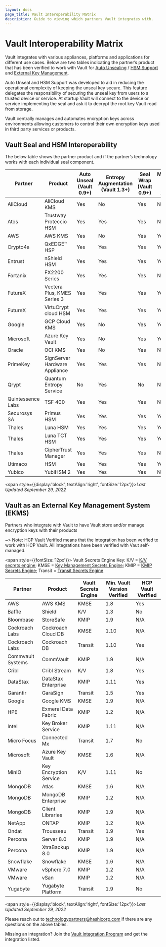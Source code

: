 ---
layout: docs
page_title: Vault Interoperability Matrix
description: Guide to viewing which partners Vault integrates with.
---

# Vault Interoperability Matrix

Vault integrates with various appliances, platforms and applications for different use cases. Below are two tables indicating the partner’s product that has been verified to work with Vault for [Auto Unsealing](/docs/concepts/seal#auto-unseal) / [HSM Support](/docs/enterprise/hsm) and [External Key Management](/use-cases/key-management).

Auto Unseal and HSM Support was developed to aid in reducing the operational complexity of keeping the unseal key secure. This feature delegates the responsibility of securing the unseal key from users to a trusted device or service. At startup Vault will connect to the device or service implementing the seal and ask it to decrypt the root key Vault read from storage.

Vault centrally manages and automates encryption keys across environments allowing customers to control their own encryption keys used in third party services or products.

## Vault Seal and HSM Interoperability

The below table shows the partner product and if the partner’s technology works with each individual seal component.

| Partner           | Product                                | Auto Unseal <br/> (Vault 0.9+)  | Entropy Augmentation <br/>(Vault 1.3+) | Seal Wrap  <br/>(Vault 0.9+)   | Managed Keys  <br/> (Vault 1.10+) | Min. Vault Version Verified |
| ----------------- | -------------------------------------- | ------------ | -------------------- | ------------ |-------------- | --------------------------- |
| AliCloud          | AliCloud KMS                           | Yes          | No                   | Yes          | No            | 0.11.2                      |
| Atos              | Trustway Proteccio HSM                 | Yes          | Yes                  | Yes          | No            | 1.9                         |
| AWS               | AWS KMS                                | Yes          | No                   | Yes          | Yes           | 0.9                         |
| Crypto4a          | QxEDGE™️ HSP                            | Yes          | Yes                  | Yes          | Yes           | 1.9                         |
| Entrust           | nShield HSM                            | Yes          | Yes                  | Yes          | Yes           | 1.3                         |
| Fortanix          | FX2200 Series                          | Yes          | Yes                  | Yes          | No            | 0.10                        |
| FutureX           | Vectera Plus, KMES Series 3            | Yes          | Yes                  | Yes          | Yes           | 1.5                         |
| FutureX           | VirtuCrypt cloud HSM                   | Yes          | Yes                  | Yes          | Yes           | 1.5                         |
| Google            | GCP Cloud KMS                          | Yes          | No                   | Yes          | Yes           | 0.9                         |
| Microsoft         | Azure Key Vault                        | Yes          | No                   | Yes          | Yes           | 0.10.2                      |
| Oracle            | OCI KMS                                | Yes          | No                   | Yes          | No            | 1.2.3                       |
| PrimeKey          | SignServer Hardware Appliance          | Yes          | Yes                  | Yes          | No            | 1.6                         |
| Qrypt             | Quantum Entropy Service                | No           | Yes                  | No           | No            | 1.11                        |
| Quintessence Labs | TSF  400                               | Yes          | Yes                  | Yes          | No            | 1.4                         |
| Securosys SA      | Primus HSM                             | Yes          | Yes                  | Yes          | Yes           | 1.7                         |
| Thales            | Luna HSM                               | Yes          | Yes                  | Yes          | Yes           | 1.4                         |
| Thales            | Luna TCT HSM                           | Yes          | Yes                  | Yes          | Yes           | 1.4                         |   
| Thales            | CipherTrust Manager                    | Yes          | Yes                  | Yes          | No            | 1.7                         |
| Utimaco           | HSM                                    | Yes          | Yes                  | Yes          | Yes           | 1.4                         |
| Yubico            | YubiHSM 2                              | Yes          | Yes                  | Yes          | No            | 1.5                         |
<span style={{display:'block', textAlign:'right', fontSize:'12px'}}><em>Last Updated September 29, 2022</em></span>

## Vault as an External Key Management System (EKMS)

Partners who integrate with Vault to have Vault store and/or manage encryption keys with their products

~> Note: HCP Vault Verified means that the integration has been verified to work with HCP Vault. All integrations have been verified with Vaut self-managed.

<span style={{fontSize:'12px'}}>
Vault Secrets Engine Key: K/V = <a href="/docs/secrets/kv">K/V secrets engine</a>; KMSE = <a href="/docs/secrets/key-management">Key Management Secrets Engine</a>; KMIP = <a href="/docs/secrets/kmip">KMIP Secrets Engine</a>; Transit = <a href="/docs/secrets/transit">Transit Secrets Engine</a>
</span>

| Partner           | Product                | Vault Secrets Engine | Min. Vault Version Verified | HCP Vault Verified |
| ----------------- | ---------------------- | -------------------- | --------------------------- | ------------------- |
| AWS               | AWS KMS                | KMSE                 | 1.8                         | Yes                 |
| Baffle            | Shield                 | K/V                  | 1.3                         | No                  |
| Bloombase         | StoreSafe              | KMIP                 | 1.9                         | N/A                 |
| Cockroach Labs    | Cockroach Cloud DB     | KMSE                 | 1.10                        | N/A                 |
| Cockroach Labs    | Cockroach DB           | Transit              | 1.10                        | Yes                 |
| Commvault Systems | CommVault              | KMIP                 | 1.9                         | N/A                 |
| Cribl             | Cribl Stream           | K/V                  | 1.8                         | Yes                 |
| DataStax          | DataStax Enterprise    | KMIP                 | 1.11                        | Yes                 |
| Garantir          | GaraSign               | Transit              | 1.5                         | Yes                 |
| Google            | Google KMS             | KMSE                 | 1.9                         | N/A                 |
| HPE               | Exmeral Data Fabric    | KMIP                 | 1.2                         | N/A                 |
| Intel             | Key Broker Service     | KMIP                 | 1.11                        | N/A                 |
| Micro Focus       | Connected Mx           | Transit              | 1.7                         | No                  |
| Microsoft         | Azure Key Vault        | KMSE                 | 1.6                         | N/A                 |
| MinIO             | Key Encryption Service | K/V                  | 1.11                        | No                  |
| MongoDB           | Atlas                  | KMSE                 | 1.6                         | N/A                 |
| MongoDB           | MongoDB Enterprise     | KMIP                 | 1.2                         | N/A                 |
| MongoDB           | Client Libraries       | KMIP                 | 1.9                         | N/A                 |
| NetApp            | ONTAP                  | KMIP                 | 1.2                         | N/A                 |
| Ondat             | Trousseau              | Transit              | 1.9                         | Yes                 |
| Percona           | Server 8.0             | KMIP                 | 1.9                         | N/A                 |
| Percona           | XtraBackup 8.0         | KMIP                 | 1.9                         | N/A                 |
| Snowflake         | Snowflake              | KMSE                 | 1.6                         | N/A                 |
| VMware            | vSphere 7.0            | KMIP                 | 1.2                         | N/A                 |
| VMware            | vSan                   | KMIP                 | 1.2                         | N/A                 |
| Yugabyte          | Yugabyte Platform      | Transit              | 1.9                         | No                  |
<span style={{display:'block', textAlign:'right', fontSize:'12px'}}><em>Last Updated September 29, 2022</em></span>

Please reach out to [technologypartners@hashicorp.com](mailto:technologypartners@hashicorp.com) if there are any questions on the above tables. 

Missing an integration? Join the [Vault Integration Program](/docs/partnerships) and get the integration listed.